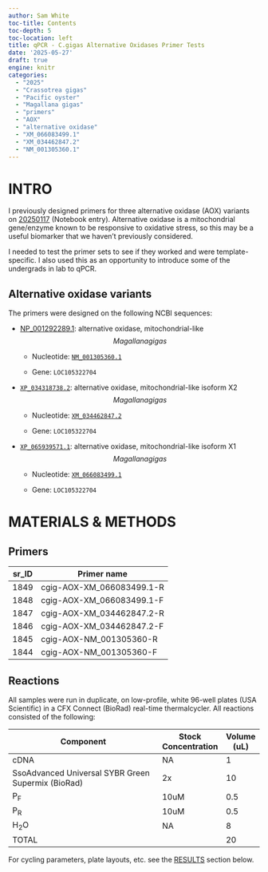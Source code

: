 ```yaml
---
author: Sam White
toc-title: Contents
toc-depth: 5
toc-location: left
title: qPCR - C.gigas Alternative Oxidases Primer Tests
date: '2025-05-27'
draft: true
engine: knitr
categories: 
  - "2025"
  - "Crassotrea gigas"
  - "Pacific oyster"
  - "Magallana gigas"
  - "primers"
  - "AOX"
  - "alternative oxidase"
  - "XM_066083499.1"
  - "XM_034462847.2"
  - "NM_001305360.1"
---
```

# INTRO

I previously designed primers for three alternative oxidase (AOX) variants on [20250117](../2025-01-17-Primer-Design---C.gigas-Alternative-Oxidase-AOX-Variants-Using-Primer3/index.qmd) (Notebook entry). Alternative oxidase is a mitochondrial gene/enzyme known to be
responsive to oxidative stress, so this may be a useful biomarker that
we haven’t previously considered.

I needed to test the primer sets to see if they worked and were template-specific. I also used this as an opportunity to introduce some of the undergrads in lab to qPCR.


## Alternative oxidase variants

The primers were designed on the following NCBI sequences:

- [NP_001292289.1](https://www.ncbi.nlm.nih.gov/protein/NP_001292289.1?report=genbank&log$=protalign&blast_rank=1&RID=SMV9RMT6013):
  alternative oxidase, mitochondrial-like $$Magallana gigas$$

  - Nucleotide:
    [`NM_001305360.1`](https://www.ncbi.nlm.nih.gov/nuccore/NM_001305360.1)

  - Gene: `LOC105322704`

- [`XP_034318738.2`](https://www.ncbi.nlm.nih.gov/protein/XP_034318738.2?report=genbank&log$=protalign&blast_rank=2&RID=SMV9RMT6013):
  alternative oxidase, mitochondrial-like isoform X2 $$Magallana
  gigas$$

  - Nucleotide:
    [`XM_034462847.2`](https://www.ncbi.nlm.nih.gov/nuccore/XM_034462847.2)

  - Gene: `LOC105322704`

- [`XP_065939571.1`](https://www.ncbi.nlm.nih.gov/protein/XP_065939571.1?report=genbank&log$=protalign&blast_rank=3&RID=SMV9RMT6013):
  alternative oxidase, mitochondrial-like isoform X1 $$Magallana
  gigas$$

  - Nucleotide:
    [`XM_066083499.1`](https://www.ncbi.nlm.nih.gov/nuccore/XM_066083499.1)

  - Gene: `LOC105322704`

# MATERIALS & METHODS

## Primers

| sr_ID | Primer name               |
|-------|---------------------------|
| 1849  | cgig-AOX-XM_066083499.1-R |
| 1848  | cgig-AOX-XM_066083499.1-F |
| 1847  | cgig-AOX-XM_034462847.2-R |
| 1846  | cgig-AOX-XM_034462847.2-F |
| 1845  | cgig-AOX-NM_001305360-R   |
| 1844  | cgig-AOX-NM_001305360-F   |

## Reactions

All samples were run in duplicate, on low-profile, white 96-well plates (USA Scientific) in a CFX Connect (BioRad) real-time thermalcycler. All reactions consisted of the following:

| Component                                          | Stock Concentration | Volume (uL) |
|----------------------------------------------------|---------------------|-------------|
| cDNA                                               | NA                  | 1           |
| SsoAdvanced Universal SYBR Green Supermix (BioRad) | 2x                  | 10          |
| P<sub>F</sub>                                      | 10uM                | 0.5         |
| P<sub>R</sub>                                      | 10uM                | 0.5         |
| H<sub>2</sub>O                                     | NA                  | 8           |
| TOTAL                                              |                     | 20          |

For cycling parameters, plate layouts, etc. see the [RESULTS](#results) section below.

